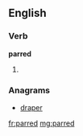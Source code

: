 ==English==

===Verb===
'''parred'''

# {{past of|[[par]]}}

===Anagrams===
* [[draper#English|draper]]

[[fr:parred]]
[[mg:parred]]